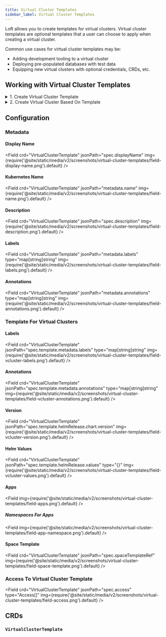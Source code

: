 ```yaml
---
title: Virtual Cluster Templates
sidebar_label: Virtual Cluster Templates
---
```




Loft allows you to create templates for virtual clusters. Virtual cluster templates are optional templates that a user can choose to apply when creating a virtual cluster.

Common use cases for virtual cluster templates may be:
- Adding development tooling to a virtual cluster
- Deploying pre-populated databases with test data
- Equipping new virtual clusters with optional credentials, CRDs, etc.


## Working with Virtual Cluster Templates

<details>
  <summary>1. Create Virtual Cluster Template</summary>
  <FragmentVirtualClusterTemplateCreateUI/>
</details>

<details>
  <summary>2. Create Virtual Cluster Based On Template</summary>
  <Tabs
    defaultValue="cli"
    values={[
      {label: 'UI', value: 'ui'},
      {label: 'CLI', value: 'cli'},
    ]}>
    <TabItem value="ui"><FragmentVirtualClusterTemplateInstantiateUI/></TabItem>
    <TabItem value="cli"><FragmentVirtualClusterTemplateInstantiateCLI/></TabItem>
  </Tabs>
</details>


## Configuration

### Metadata

#### Display Name
<Field crd="VirtualClusterTemplate" jsonPath="spec.displayName" img={require('@site/static/media/v2/screenshots/virtual-cluster-templates/field-display-name.png').default} />

#### Kubernetes Name
<Field crd="VirtualClusterTemplate" jsonPath="metadata.name" img={require('@site/static/media/v2/screenshots/virtual-cluster-templates/field-name.png').default} />

#### Description
<Field crd="VirtualClusterTemplate" jsonPath="spec.description" img={require('@site/static/media/v2/screenshots/virtual-cluster-templates/field-description.png').default} />

#### Labels
<Field crd="VirtualClusterTemplate" jsonPath="metadata.labels" type="map[string]string" img={require('@site/static/media/v2/screenshots/virtual-cluster-templates/field-labels.png').default} />

#### Annotations
<Field crd="VirtualClusterTemplate" jsonPath="metadata.annotations" type="map[string]string" img={require('@site/static/media/v2/screenshots/virtual-cluster-templates/field-annotations.png').default} />


### Template For Virtual Clusters

#### Labels
<Field crd="VirtualClusterTemplate" jsonPath="spec.template.metadata.labels" type="map[string]string" img={require('@site/static/media/v2/screenshots/virtual-cluster-templates/field-vcluster-labels.png').default} />

#### Annotations
<Field crd="VirtualClusterTemplate" jsonPath="spec.template.metadata.annotations" type="map[string]string" img={require('@site/static/media/v2/screenshots/virtual-cluster-templates/field-vcluster-annotations.png').default} />


#### Version
<Field crd="VirtualClusterTemplate" jsonPath="spec.template.helmRelease.chart.version" img={require('@site/static/media/v2/screenshots/virtual-cluster-templates/field-vcluster-version.png').default} />

#### Helm Values
<Field crd="VirtualClusterTemplate" jsonPath="spec.template.helmRelease.values" type="{}" img={require('@site/static/media/v2/screenshots/virtual-cluster-templates/field-vcluster-values.png').default} />

#### Apps
<Field img={require('@site/static/media/v2/screenshots/virtual-cluster-templates/field-apps.png').default} />

##### Namespaces For Apps
<Field img={require('@site/static/media/v2/screenshots/virtual-cluster-templates/field-app-namespace.png').default} />

#### Space Template
<Field crd="VirtualClusterTemplate" jsonPath="spec.spaceTemplateRef" img={require('@site/static/media/v2/screenshots/virtual-cluster-templates/field-space-template.png').default} />


### Access To Virtual Cluster Template
<Field crd="VirtualClusterTemplate" jsonPath="spec.access" type="Access[]" img={require('@site/static/media/v2/screenshots/virtual-cluster-templates/field-access.png').default} />


## CRDs

### `VirtualClusterTemplate`
<APISpec pointer="#/components/schemas/com.github.loft-sh.api.pkg.apis.management.v1.VirtualClusterTemplate" />
